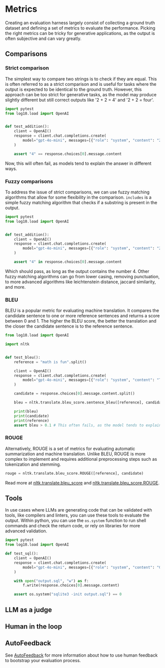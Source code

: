 # Metrics

Creating an evaluation harness largely consist of collecting a ground truth dataset and defining a set of metrics to evaluate the performance.
Picking the right metrics can be tricky for generative applications, as the output is often subjective and can vary greatly.

## Comparisons

### Strict comparison

The simplest way to compare two strings is to check if they are equal.
This is often referred to as a strict comparison and is useful for tasks where the output is expected to be identical to the ground truth.
However, this approach can be too strict for generative tasks, as the model may produce slightly different but still correct outputs like '2 + 2 = 4' and '2 + 2 = four'.

```python
import pytest
from log10.load import OpenAI


def test_addition():
    client = OpenAI()
    response = client.chat.completions.create(
        model="gpt-4o-mini", messages=[{"role": "system", "content": "2 + 2"}]
    )

    assert "4" == response.choices[0].message.content
```

Now, this will often fail, as models tend to explain the answer in different ways.

### Fuzzy comparisons

To address the issue of strict comparisons, we can use fuzzy matching algorithms that allow for some flexibility in the comparison.
`includes` is a simple fuzzy matching algorithm that checks if a substring is present in the output.

```python
import pytest
from log10.load import OpenAI


def test_addition():
    client = OpenAI()
    response = client.chat.completions.create(
        model="gpt-4o-mini", messages=[{"role": "system", "content": "2 + 2"}]
    )

    assert "4" in response.choices[0].message.content
```

Which should pass, as long as the output contains the number 4.
Other fuzzy matching algorithms can go from lower casing, removing punctuation, to more advanced algorithms like leichtenstein distance, jaccard similarity, and more.

### BLEU

BLEU is a popular metric for evaluating machine translation. It compares the candidate sentence to one or more reference sentences and returns a score between 0 and 1.
The higher the BLEU score, the better the translation and the closer the candidate sentence is to the reference sentence.

```python
from log10.load import OpenAI

import nltk


def test_bleu():
    reference = "math is fun".split()

    client = OpenAI()
    response = client.chat.completions.create(
        model="gpt-4o-mini", messages=[{"role": "system", "content": "Tell me that math is fun without any explanation"}]
    )

    candidate = response.choices[0].message.content.split()

    bleu = nltk.translate.bleu_score.sentence_bleu([reference], candidate)

    print(bleu)
    print(candidate)
    print(reference)
    assert bleu > 0.1 # This often fails, as the model tends to explain the answer in different ways.
```

### ROUGE

Alternatively, ROUGE is a set of metrics for evaluating automatic summarization and machine translation.
Unlike BLEU, ROUGE is more complex to implement and requires additional preprocessing steps such as tokenization and stemming.

```python
rouge = nltk.translate.bleu_score.ROUGE([reference], candidate)
```

Read more at [nltk.translate.bleu_score](https://www.nltk.org/api/nltk.translate.html#module-nltk.translate.bleu_score) and [nltk.translate.bleu_score.ROUGE](https://www.nltk.org/api/nltk.translate.html#module-nltk.translate.bleu_score.ROUGE).

## Tools

In use cases where LLMs are generating code that can be validated with tools, like compilers and linters, you can use these tools to evaluate the output.
Within python, you can use the `os.system` function to run shell commands and check the return code, or rely on libraries for more advanced validation.

```python
import pytest
from log10.load import OpenAI

def test_sql():
    client = OpenAI()
    response = client.chat.completions.create(
        model="gpt-4o-mini", messages=[{"role": "system", "content": "Generate SQL that creates a table with a name and an age column, and inserts a row with the name 'Alice' and age 30"}]
    )

    with open("output.sql", "w") as f:
        f.write(response.choices[0].message.content)

    assert os.system("sqlite3 -init output.sql") == 0
```

## LLM as a judge

## Human in the loop

## AutoFeedback 

See [AutoFeedback](/evaluation/autofeedback) for more information about how to use human feedback to bootstrap your evaluation process.